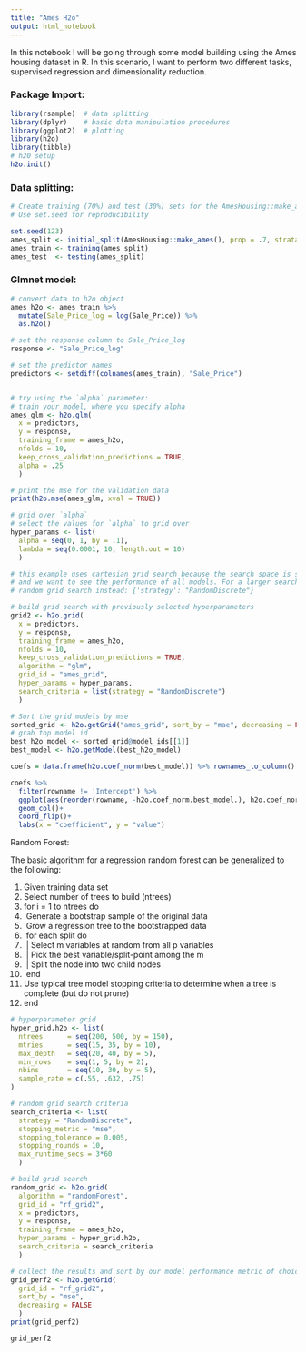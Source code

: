 ```yaml
---
title: "Ames H2o"
output: html_notebook
---
```

In this notebook I will be going through some model building using the Ames housing dataset in R.  In this scenario, I want to perform two different tasks, supervised regression and dimensionality reduction.  

### Package Import:

```r
library(rsample)  # data splitting 
library(dplyr)    # basic data manipulation procedures
library(ggplot2)  # plotting
library(h2o)
library(tibble)
# h20 setup
h2o.init()
```

### Data splitting:

```r
# Create training (70%) and test (30%) sets for the AmesHousing::make_ames() data.
# Use set.seed for reproducibility

set.seed(123)
ames_split <- initial_split(AmesHousing::make_ames(), prop = .7, strata = "Sale_Price")
ames_train <- training(ames_split)
ames_test  <- testing(ames_split)
```

### Glmnet model:

```r
# convert data to h2o object
ames_h2o <- ames_train %>%
  mutate(Sale_Price_log = log(Sale_Price)) %>%
  as.h2o()

# set the response column to Sale_Price_log
response <- "Sale_Price_log"

# set the predictor names
predictors <- setdiff(colnames(ames_train), "Sale_Price")


# try using the `alpha` parameter:
# train your model, where you specify alpha
ames_glm <- h2o.glm(
  x = predictors, 
  y = response, 
  training_frame = ames_h2o,
  nfolds = 10,
  keep_cross_validation_predictions = TRUE,
  alpha = .25
  )

# print the mse for the validation data
print(h2o.mse(ames_glm, xval = TRUE))

# grid over `alpha`
# select the values for `alpha` to grid over
hyper_params <- list(
  alpha = seq(0, 1, by = .1),
  lambda = seq(0.0001, 10, length.out = 10)
  )

# this example uses cartesian grid search because the search space is small
# and we want to see the performance of all models. For a larger search space use
# random grid search instead: {'strategy': "RandomDiscrete"}

# build grid search with previously selected hyperparameters
grid2 <- h2o.grid(
  x = predictors, 
  y = response, 
  training_frame = ames_h2o, 
  nfolds = 10,
  keep_cross_validation_predictions = TRUE,
  algorithm = "glm",
  grid_id = "ames_grid", 
  hyper_params = hyper_params,
  search_criteria = list(strategy = "RandomDiscrete")
  )

# Sort the grid models by mse
sorted_grid <- h2o.getGrid("ames_grid", sort_by = "mae", decreasing = FALSE)
# grab top model id
best_h2o_model <- sorted_grid@model_ids[[1]]
best_model <- h2o.getModel(best_h2o_model)
```


```r
coefs = data.frame(h2o.coef_norm(best_model)) %>% rownames_to_column() %>% arrange(desc(h2o.coef_norm.best_model.))

coefs %>% 
  filter(rowname != 'Intercept') %>% 
  ggplot(aes(reorder(rowname, -h2o.coef_norm.best_model.), h2o.coef_norm.best_model.))+
  geom_col()+
  coord_flip()+
  labs(x = "coefficient", y = "value")
```

Random Forest:

The basic algorithm for a regression random forest can be generalized to the following:

1.  Given training data set
2.  Select number of trees to build (ntrees)
3.  for i = 1 to ntrees do
4.  |  Generate a bootstrap sample of the original data
5.  |  Grow a regression tree to the bootstrapped data
6.  |  for each split do
7.  |  | Select m variables at random from all p variables
8.  |  | Pick the best variable/split-point among the m
9.  |  | Split the node into two child nodes
10. |  end
11. | Use typical tree model stopping criteria to determine when a tree is complete (but do not prune)
12. end

```r
# hyperparameter grid
hyper_grid.h2o <- list(
  ntrees      = seq(200, 500, by = 150),
  mtries      = seq(15, 35, by = 10),
  max_depth   = seq(20, 40, by = 5),
  min_rows    = seq(1, 5, by = 2),
  nbins       = seq(10, 30, by = 5),
  sample_rate = c(.55, .632, .75)
)

# random grid search criteria
search_criteria <- list(
  strategy = "RandomDiscrete",
  stopping_metric = "mse",
  stopping_tolerance = 0.005,
  stopping_rounds = 10,
  max_runtime_secs = 3*60
  )

# build grid search 
random_grid <- h2o.grid(
  algorithm = "randomForest",
  grid_id = "rf_grid2",
  x = predictors, 
  y = response, 
  training_frame = ames_h2o,
  hyper_params = hyper_grid.h2o,
  search_criteria = search_criteria
  )

# collect the results and sort by our model performance metric of choice
grid_perf2 <- h2o.getGrid(
  grid_id = "rf_grid2", 
  sort_by = "mse", 
  decreasing = FALSE
  )
print(grid_perf2)
```
```r
grid_perf2
```



